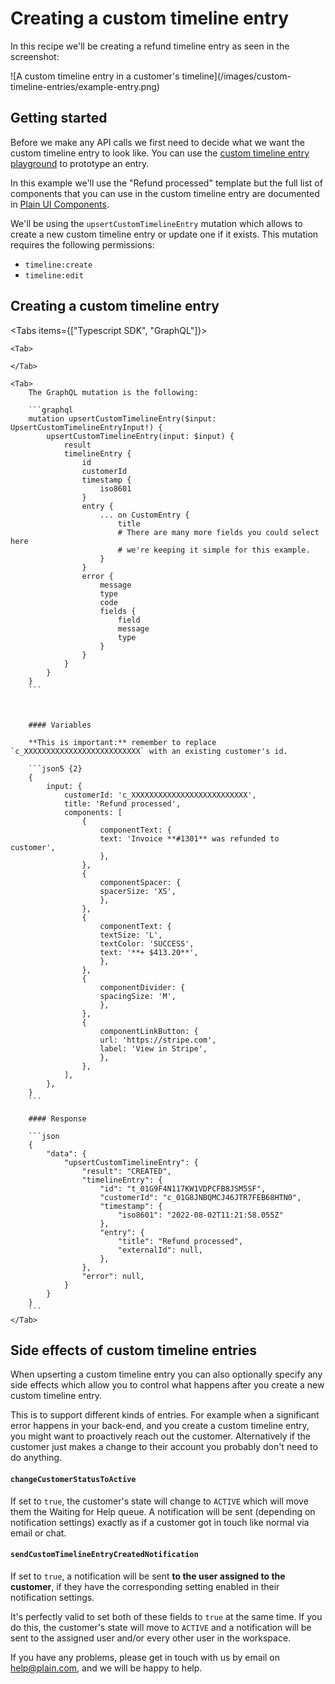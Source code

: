 
# Creating a custom timeline entry

In this recipe we'll be creating a refund timeline entry as seen in the screenshot:

<ImageContainer>
  ![A custom timeline entry in a customer's
  timeline](/images/custom-timeline-entries/example-entry.png)
</ImageContainer>

## Getting started

Before we make any API calls we first need to decide what we want the custom timeline entry to look like. You can use the [custom timeline entry playground](https://app.plain.com/developer/custom-timeline-entry-playground/) to prototype an entry.

In this example we'll use the "Refund processed" template but the full list of components that you can use in the custom timeline entry are documented in [Plain UI Components](/ui-components).

We'll be using the `upsertCustomTimelineEntry` mutation which allows to create a new custom timeline entry or update one if it exists.
This mutation requires the following permissions:

- `timeline:create`
- `timeline:edit`

## Creating a custom timeline entry

<Tabs items={["Typescript SDK", "GraphQL"]}>

    <Tab>

    </Tab>

    <Tab>
        The GraphQL mutation is the following:

        ```graphql
        mutation upsertCustomTimelineEntry($input: UpsertCustomTimelineEntryInput!) {
            upsertCustomTimelineEntry(input: $input) {
                result
                timelineEntry {
                    id
                    customerId
                    timestamp {
                        iso8601
                    }
                    entry {
                        ... on CustomEntry {
                            title
                            # There are many more fields you could select here
                            # we're keeping it simple for this example.
                        }
                    }
                    error {
                        message
                        type
                        code
                        fields {
                            field
                            message
                            type
                        }
                    }
                }
            }
        }
        ```



        #### Variables

        **This is important:** remember to replace `c_XXXXXXXXXXXXXXXXXXXXXXXXXX` with an existing customer's id.

        ```json5 {2}
        {
            input: {
                customerId: 'c_XXXXXXXXXXXXXXXXXXXXXXXXXX',
                title: 'Refund processed',
                components: [
                    {
                        componentText: {
                        text: 'Invoice **#1301** was refunded to customer',
                        },
                    },
                    {
                        componentSpacer: {
                        spacerSize: 'XS',
                        },
                    },
                    {
                        componentText: {
                        textSize: 'L',
                        textColor: 'SUCCESS',
                        text: '**+ $413.20**',
                        },
                    },
                    {
                        componentDivider: {
                        spacingSize: 'M',
                        },
                    },
                    {
                        componentLinkButton: {
                        url: 'https://stripe.com',
                        label: 'View in Stripe',
                        },
                    },
                ],
            },
        }
        ```

        #### Response

        ```json
        {
            "data": {
                "upsertCustomTimelineEntry": {
                    "result": "CREATED",
                    "timelineEntry": {
                        "id": "t_01G9F4N117KW1VDPCFB8JSM5SF",
                        "customerId": "c_01G8JNBQMCJ46JTR7FEB68HTN0",
                        "timestamp": {
                            "iso8601": "2022-08-02T11:21:58.055Z"
                        },
                        "entry": {
                            "title": "Refund processed",
                            "externalId": null,
                        },
                    },
                    "error": null,
                }
            }
        }
        ```
    </Tab>

</Tabs>

## Side effects of custom timeline entries

When upserting a custom timeline entry you can also optionally specify any side effects which allow you to control what happens after you create a new custom timeline entry.

This is to support different kinds of entries. For example when a significant error happens in your back-end, and you create a custom timeline entry, you might want to proactively reach out the customer. Alternatively if the customer just makes a change to their account you probably don't need to do anything.

#### `changeCustomerStatusToActive`

If set to `true`, the customer's state will change to `ACTIVE` which will move them the Waiting for Help queue. A notification will be sent (depending on notification settings) exactly as if a customer got in touch like normal via email or chat.

#### `sendCustomTimelineEntryCreatedNotification`

If set to `true`, a notification will be sent **to the user assigned to the customer**, if they have the corresponding setting enabled in their notification settings.

<Callout type="info" emoji="💁‍♂️">

It's perfectly valid to set both of these fields to `true` at the same time. If you do this, the customer's state will move to `ACTIVE` and a notification will be sent to the assigned user and/or every other user in the workspace.

</Callout>

If you have any problems, please get in touch with us by email on
[help@plain.com](mailto:help@plain.com), and we will be happy to help.
